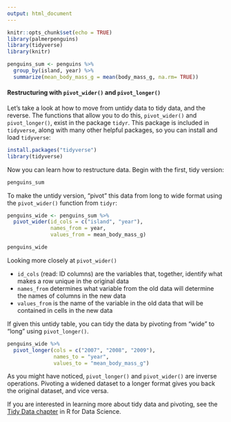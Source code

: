 ```yaml
---
output: html_document
---
```


```r
knitr::opts_chunk$set(echo = TRUE)
library(palmerpenguins)
library(tidyverse)
library(knitr)
```

```r
penguins_sum <- penguins %>%
  group_by(island, year) %>%
  summarize(mean_body_mass_g = mean(body_mass_g, na.rm= TRUE))
```

#### Restructuring with `pivot_wider()` and `pivot_longer()`

Let's take a look at how to move from untidy data to tidy data, and the reverse. The functions that allow you to do this, `pivot_wider()` and `pivot_longer()`, exist in the package `tidyr`. This package is included in `tidyverse`, along with many other helpful packages, so you can install and load `tidyverse`:

```r
install.packages("tidyverse")
library(tidyverse)
```

Now you can learn how to restructure data. Begin with the first, tidy version:

```r
penguins_sum
```

To make the untidy version, "pivot" this data from long to wide format using the `pivot_wider()` function from `tidyr`:

```r
penguins_wide <- penguins_sum %>%
  pivot_wider(id_cols = c("island", "year"), 
              names_from = year, 
              values_from = mean_body_mass_g)

penguins_wide
```

Looking more closely at `pivot_wider()`

- `id_cols` (read: ID columns) are the variables that, together, identify what makes a row unique in the original data
- `names_from` determines what variable from the old data will determine the names of columns in the new data
- `values_from` is the name of the variable in the old data that will be contained in cells in the new data

If given this untidy table, you can tidy the data by pivoting from "wide" to "long" using `pivot_longer()`.

```r
penguins_wide %>%
  pivot_longer(cols = c("2007", "2008", "2009"), 
               names_to = "year",
               values_to = "mean_body_mass_g")
```

As you might have noticed, `pivot_longer()` and `pivot_wider()` are inverse operations. Pivoting a widened dataset to a longer format gives you back the original dataset, and vice versa.

If you are interested in learning more about tidy data and pivoting, see the [Tidy Data chapter](https://r4ds.had.co.nz/tidy-data.html) in R for Data Science.